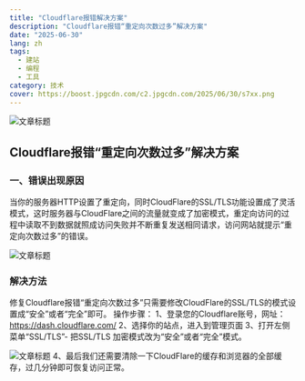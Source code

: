```yaml
---
title: "Cloudflare报错解决方案"
description: "Cloudflare报错“重定向次数过多”解决方案"
date: "2025-06-30"
lang: zh
tags:
  - 建站
  - 编程
  - 工具
category: 技术
cover: https://boost.jpgcdn.com/c2.jpgcdn.com/2025/06/30/s7xx.png
---
```



<Image
  src="https://boost.jpgcdn.com/c2.jpgcdn.com/2025/06/30/s7xx.png"
  alt="文章标题"
  width={999}
  height={527}
  isArticleImage={true}
/>

## Cloudflare报错“重定向次数过多”解决方案

### 一、错误出现原因

当你的服务器HTTP设置了重定向，同时CloudFlare的SSL/TLS功能设置成了灵活模式，这时服务器与CloudFlare之间的流量就变成了加密模式，重定向访问的过程中读取不到数据就照成访问失败并不断重复发送相同请求，访问网站就提示“重定向次数过多”的错误。

<Image
  src="https://www.3520.net/wp-content/uploads/2023/10/1698418133-8caeb0bb9a911f2a53fd2319dd302c75.jpeg"
  alt="文章标题"
  width={999}
  height={527}
  isArticleImage={true}
/>

### 解决方法

修复Cloudflare报错“重定向次数过多”只需要修改CloudFlare的SSL/TLS的模式设置成“安全”或者“完全”即可。
操作步骤：
1、登录您的Cloudflare账号，网址：https://dash.cloudflare.com/
2、选择你的站点，进入到管理页面
3、打开左侧菜单“SSL/TLS”- 把SSL/TLS 加密模式改为“安全”或者“完全”模式。

<Image
  src="https://www.3520.net/wp-content/uploads/2023/10/1698184117-518a0f2a5f62e32ec6f874bd79a4666e.jpeg"
  alt="文章标题"
  width={999}
  height={527}
  isArticleImage={true}
/>
4、最后我们还需要清除一下CloudFlare的缓存和浏览器的全部缓存，过几分钟即可恢复访问正常。
